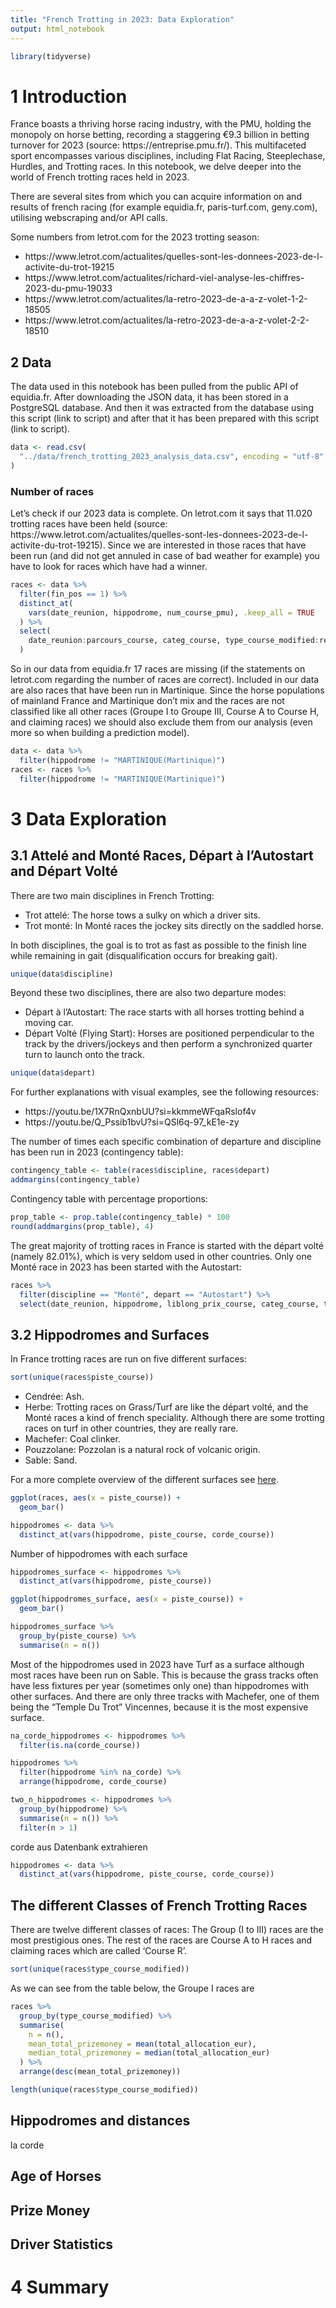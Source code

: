 ```yaml
---
title: "French Trotting in 2023: Data Exploration"
output: html_notebook
---
```


```r
library(tidyverse)
```


# 1 Introduction

France boasts a thriving horse racing industry, with the PMU, holding the monopoly on horse betting, recording a staggering €9.3 billion in betting turnover for 2023 (source: https://entreprise.pmu.fr/). This multifaceted sport encompasses various disciplines, including Flat Racing, Steeplechase, Hurdles, and Trotting races. In this notebook, we delve deeper into the world of French trotting races held in 2023.

There are several sites from which you can acquire information on and results of french racing (for example equidia.fr, paris-turf.com, geny.com), utilising webscraping and/or API calls.

Some numbers from letrot.com for the 2023 trotting season:

* https://www.letrot.com/actualites/quelles-sont-les-donnees-2023-de-l-activite-du-trot-19215
* https://www.letrot.com/actualites/richard-viel-analyse-les-chiffres-2023-du-pmu-19033
* https://www.letrot.com/actualites/la-retro-2023-de-a-a-z-volet-1-2-18505
* https://www.letrot.com/actualites/la-retro-2023-de-a-a-z-volet-2-2-18510



## 2 Data

The data used in this notebook has been pulled from the public API of equidia.fr. After downloading the JSON data, it has been stored in a PostgreSQL database. And then it was extracted from the database using this script (link to script) and after that it has been prepared with this script (link to script). 

```r
data <- read.csv(
  "../data/french_trotting_2023_analysis_data.csv", encoding = "utf-8"
)
```


### Number of races

Let's check if our 2023 data is complete. On letrot.com it says that 11.020 trotting races have been held (source: https://www.letrot.com/actualites/quelles-sont-les-donnees-2023-de-l-activite-du-trot-19215). Since we are interested in those races that have been run (and did not get annuled in case of bad weather for example) you have to look for races which have had a winner.

```r
races <- data %>% 
  filter(fin_pos == 1) %>% 
  distinct_at(
    vars(date_reunion, hippodrome, num_course_pmu), .keep_all = TRUE
  ) %>% 
  select(
    date_reunion:parcours_course, categ_course, type_course_modified:red_km_sec
  )
```

So in our data from equidia.fr 17 races are missing (if the statements on letrot.com regarding the number of races are correct). Included in our data are also races that have been run in Martinique. Since the horse populations of mainland France and Martinique don't mix and the races are not classified like all other races (Groupe I to Groupe III, Course A to Course H, and claiming races) we should also exclude them from our analysis (even more so when building a prediction model).

```r
data <- data %>% 
  filter(hippodrome != "MARTINIQUE(Martinique)")
races <- races %>% 
  filter(hippodrome != "MARTINIQUE(Martinique)")
```





# 3 Data Exploration

## 3.1 Attelé and Monté Races, Départ à l'Autostart and Départ Volté 

There are two main disciplines in French Trotting:

* Trot attelé: The horse tows a sulky on which a driver sits.
* Trot monté: In Monté races the jockey sits directly on the saddled horse.  

In both disciplines, the goal is to trot as fast as possible to the finish line while remaining in gait (disqualification occurs for breaking gait).
```r
unique(data$discipline)
```

Beyond these two disciplines, there are also two departure modes:

* Départ à l'Autostart: The race starts with all horses trotting behind a moving car.
* Départ Volté (Flying Start): Horses are positioned perpendicular to the track by the drivers/jockeys and then perform a synchronized quarter turn to launch onto the track.
```r
unique(data$depart)
```

For further explanations with visual examples, see the following resources:

* https://youtu.be/1X7RnQxnbUU?si=kkmmeWFqaRslof4v
* https://youtu.be/Q_Pssib1bvU?si=QSl6q-97_kE1e-zy

The number of times each specific combination of departure and discipline has been run in 2023 (contingency table):

```r
contingency_table <- table(races$discipline, races$depart)
addmargins(contingency_table)
```
Contingency table with percentage proportions:

```r
prop_table <- prop.table(contingency_table) * 100
round(addmargins(prop_table), 4)
```
The great majority of trotting races in France is started with the départ volté (namely 82.01%), which is very seldom used in other countries. Only one Monté race in 2023 has been started with the Autostart: 
```r
races %>% 
  filter(discipline == "Monté", depart == "Autostart") %>% 
  select(date_reunion, hippodrome, liblong_prix_course, categ_course, type_course_modified)
```


## 3.2 Hippodromes and Surfaces

In France trotting races are run on five different surfaces:

```r
sort(unique(races$piste_course))
```
* Cendrée: Ash.
* Herbe: Trotting races on Grass/Turf are like the départ volté, and the Monté races a kind of french speciality. Although there are some trotting races on turf in other countries, they are really rare. 
* Machefer: Coal clinker.
* Pouzzolane: Pozzolan is a natural rock of volcanic origin.
* Sable: Sand.

For a more complete overview of the different surfaces see [here](https://www.boturfers.fr/pronostic-pmu/faire-pronostic-pmu/condition-course-pmu/hippodrome/piste-course-turf).

```r
ggplot(races, aes(x = piste_course)) +
  geom_bar()
```

```r
hippodromes <- data %>% 
  distinct_at(vars(hippodrome, piste_course, corde_course))
```

Number of hippodromes with each surface

```r
hippodromes_surface <- hippodromes %>% 
  distinct_at(vars(hippodrome, piste_course)) 
```

```r
ggplot(hippodromes_surface, aes(x = piste_course)) +
  geom_bar()
```

```r
hippodromes_surface %>% 
  group_by(piste_course) %>% 
  summarise(n = n())
```
Most of the hippodromes used in 2023 have Turf as a surface although most races have been run on Sable. This is because the grass tracks often have less fixtures per year (sometimes only one) than hippodromes with other surfaces. And there are only three tracks with Machefer, one of them being the "Temple Du Trot" Vincennes, because it is the most expensive surface.


```r


na_corde_hippodromes <- hippodromes %>% 
  filter(is.na(corde_course)) 

hippodromes %>% 
  filter(hippodrome %in% na_corde) %>% 
  arrange(hippodrome, corde_course)

two_n_hippodromes <- hippodromes %>% 
  group_by(hippodrome) %>% 
  summarise(n = n()) %>% 
  filter(n > 1)

```


corde aus Datenbank extrahieren

```r
hippodromes <- data %>% 
  distinct_at(vars(hippodrome, piste_course, corde_course))
```


## The different Classes of French Trotting Races

There are twelve different classes of races: The Group (I to III) races are the most prestigious ones. The rest of the races are Course A to H races and claiming races which are called 'Course R'.

```r
sort(unique(races$type_course_modified))
```

As we can see from the table below, the Groupe I races are  

```r
races %>% 
  group_by(type_course_modified) %>% 
  summarise(
    n = n(), 
    mean_total_prizemoney = mean(total_allocation_eur), 
    median_total_prizemoney = median(total_allocation_eur)
  ) %>% 
  arrange(desc(mean_total_prizemoney))
```



```r
length(unique(races$type_course_modified))
```





## Hippodromes and distances

la corde

## Age of Horses

## Prize Money

## Driver Statistics


# 4 Summary